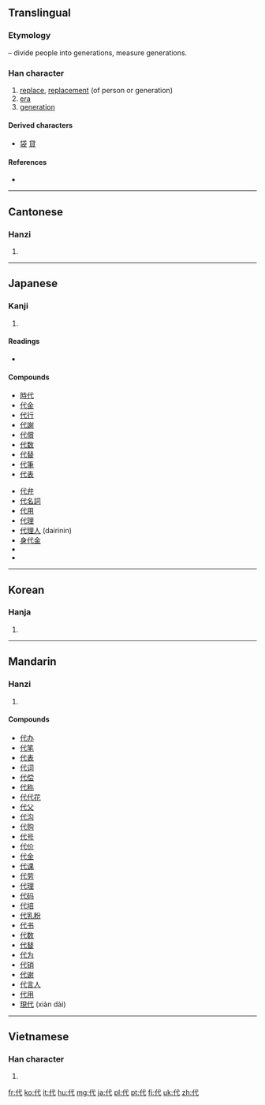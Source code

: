 {{also|付|伐}}
==Translingual==
{{stroke order|strokes=5}}

===Etymology===
{{Han compound|人|alt1=亻|t1=person|弋|t2=divide, measure|ls=ic}} – divide people into generations, measure generations.

===Han character===
{{Han char|rn=9|rad=人|as=03|sn=5|four=2324<sub>0</sub>|canj=人戈心 (OIP)}}

# [[replace]], [[replacement]] (of person or generation)
# [[era]]
# [[generation]]

====Derived characters====
{{rfc-header|Derived characters|lang=mul}}
* [[袋]] [[貸]]

====References====
* {{Han ref|kx=0093.110|dkj=00386|dj=0197.070|hdz=10113.050|uh=4EE3|ud=20195|bh=A54E|bd=42318}}

----

==Cantonese==

===Hanzi===
{{yue-hanzi|jyut=|y=[[doi6]]}}

# {{defn|Cantonese|sort=人03}}

----

==Japanese==

===Kanji===
{{ja-kanji|grade=3|rs=人03}}

# {{defn|Japanese|sort=人03}}

====Readings====
* {{ja-readings|on=ダイ (dai), タイ (tai)|kun=[[かわる]] (kawaru), [[よ]] (yo), [[しろ]] (shiro)}}

====Compounds====
{{top2}}
* [[時代]]
* [[代金]]
* [[代行]]
* [[代謝]]
* [[代償]]
* [[代数]]
* [[代替]]
* [[代筆]]
* [[代表]]
{{mid2}}
* [[代弁]]
* [[代名詞]]
* [[代用]]
* [[代理]]
* [[代理人]] (dairinin)
* [[身代金]]
* {{term|現代||the present day, modern times|tr=[[げんだい]], [[gendai]]|lang=ja|sc=Jpan}}
* {{term|近代||modern times|tr=[[きんだい]], [[kindai]]|lang=ja|sc=Jpan}}
{{bottom}}

----

==Korean==

===Hanja===
{{ko-hanja|hangeul=대|rv=dae|mr=tae}}

# {{defn|Korean|sort=人03}}

----

==Mandarin==

===Hanzi===
{{cmn-hanzi|pin=[[dài]] ([[dai4]])|wg=tai<sup>4</sup>}}

# {{defn|Mandarin|sort=人03}}

====Compounds====
* [[代办]]
* [[代笔]]
* [[代表]]
* [[代词]]
* [[代偿]]
* [[代称]]
* [[代代花]]
* [[代父]]
* [[代沟]]
* [[代购]]
* [[代号]]
* [[代价]]
* [[代金]]
* [[代课]]
* [[代劳]]
* [[代理]]
* [[代码]]
* [[代培]]
* [[代乳粉]]
* [[代书]]
* [[代数]]
* [[代替]]
* [[代为]]
* [[代销]]
* [[代谢]]
* [[代言人]]
* [[代用]]
* [[現代]] (xiàn dài)

----

==Vietnamese==

===Han character===
{{vi-hantu|[[đại]], [[đời]], [[rượi]], [[đãi]]|rs=人03}}

# {{defn|Vietnamese|sort=人03}}

[[fr:代]]
[[ko:代]]
[[it:代]]
[[hu:代]]
[[mg:代]]
[[ja:代]]
[[pl:代]]
[[pt:代]]
[[fi:代]]
[[uk:代]]
[[zh:代]]